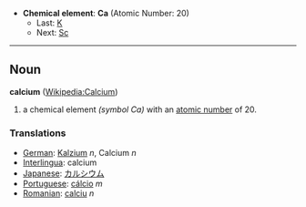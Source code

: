*'''Chemical element''': '''Ca''' (Atomic Number: 20)
**Last: [[Potassium|K]]
**Next: [[Scandium|Sc]]
----
== Noun ==
'''calcium''' ([[en:Calcium|Wikipedia:Calcium]])

# a chemical element ''(symbol Ca)'' with an [[atomic number]] of 20.

===Translations===
*[[German]]: [[Kalzium]] ''n'', Calcium ''n''
*[[Interlingua]]: calcium
*[[Japanese]]: [[カルシウム]]
*[[Portuguese]]: [[cálcio]] ''m''
*[[Romanian]]: [[calciu]] ''n''